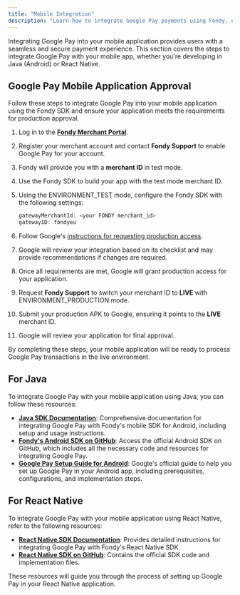 ```yaml
---
title: "Mobile Integration"
description: "Learn how to integrate Google Pay payments using Fondy, enabling secure and convenient transactions across web and mobile platforms."
---
```





Integrating Google Pay into your mobile application provides users with a seamless and secure payment experience. This section covers the steps to integrate Google Pay with your mobile app, whether you're developing in Java (Android) or React Native.

## Google Pay Mobile Application Approval

Follow these steps to integrate Google Pay into your mobile application using the Fondy SDK and ensure your application meets the requirements for production approval.

1. Log in to the **[Fondy Merchant Portal](https://portal.fondy.eu/mportal/?_gl=1*1drpmkv*_gcl_au*MTgwOTQzNjU3Ny4xNzMyMTEwNTI3LjE1MTM2NTAzMDAuMTczMjEzNDg3MC4xNzMyMTM1Mzc5*_ga*MTM3Mjg4OTIxMS4xNzMyMTEwNTI3*_ga_Z2KY5VSWGZ*MTczMjczOTMxMi4xMC4wLjE3MzI3MzkzMTIuNjAuMC4w#/)**.
2. Register your merchant account and contact **Fondy Support** to enable Google Pay for your account.
3. Fondy will provide you with a **merchant ID** in test mode.
4. Use the Fondy SDK to build your app with the test mode merchant ID.
5. Using the ENVIRONMENT\_TEST mode, configure the Fondy SDK with the following settings:
   
     ```javascript
     gatewayMerchantId: <your FONDY merchant_id>
     gatewayID: fondyeu
     ```
6. Follow Google's [instructions for requesting production access](https://developers.google.com/pay/api/web/guides/test-and-deploy/request-prod-access).
7. Google will review your integration based on its checklist and may provide recommendations if changes are required.
8. Once all requirements are met, Google will grant production access for your application.
9. Request **Fondy Support** to switch your merchant ID to **LIVE** with ENVIRONMENT\_PRODUCTION mode.
10. Submit your production APK to Google, ensuring it points to the **LIVE** merchant ID.
11. Google will review your application for final approval.

By completing these steps, your mobile application will be ready to process Google Pay transactions in the live environment.

## For Java

To integrate Google Pay with your mobile application using Java, you can follow these resources:

* **[Java SDK Documentation](/gateway/hosted-checkout/mobile/android)**: Comprehensive documentation for integrating Google Pay with Fondy's mobile SDK for Android, including setup and usage instructions.
* **[Fondy's Android SDK on GitHub](https://github.com/cloudipsp/android-sdk)**: Access the official Android SDK on GitHub, which includes all the necessary code and resources for integrating Google Pay.
* **[Google Pay Setup Guide for Android](https://developers.google.com/pay/api/android/guides/setup)**: Google's official guide to help you set up Google Pay in your Android app, including prerequisites, configurations, and implementation steps.

## For React Native

To integrate Google Pay with your mobile application using React Native, refer to the following resources:

* **[React Native SDK Documentation](/gateway/hosted-checkout/mobile/react-native)**: Provides detailed instructions for integrating Google Pay with Fondy's React Native SDK.
* **[React Native SDK on GitHub](https://github.com/cloudipsp/react-native-cloudipsp)**: Contains the official SDK code and implementation files.

These resources will guide you through the process of setting up Google Pay in your React Native application.

